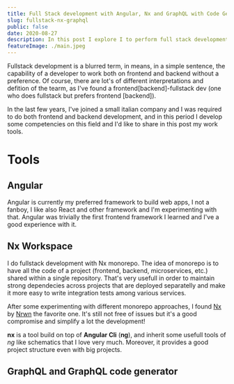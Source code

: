 ```yaml
---
title: Full Stack development with Angular, Nx and GraphQL with Code Generation
slug: fullstack-nx-graphql
public: false
date: 2020-08-27
description: In this post I explore I to perform full stack development in a monorepo environment like NX using Angular ang GraphQL
featureImage: ./main.jpeg
---
```


Fullstack development is a blurred term, in means, in a simple sentence, the capability of a developer to work
both on frontend and backend without a preference. Of course, there are lot's of different interpretations and defition
of the tearm, as I've found a frontend[backend]-fullstack dev (one who does fullstack but prefers frontend [backend]).

In the last few years, I've joined a small italian company and I was required to do both frontend and backend development,
and in this period I develop some competencies on this field and I'd like to share in this post my work tools.

# Tools

## Angular

Angular is currently my preferred framework to build web apps, I not a fanboy, I like also React and other framework and
I'm experimenting with that. Angular was trivially the first frontend framework I learned and I've a good experience with it.

## Nx Workspace

I do fullstack development with Nx monorepo. The idea of monorepo is to have all the code of a project (frontend, backend, microservices, etc.)
shared within a single repository. That's very usefull in order to maintain strong dependecies across projects
that are deployed separatelly and make it more easy to write integration tests among various services.

After some experimenting with different monorepo approaches, I found [Nx](https://nx.dev/) by [Nrwn](https://nrwl.io/)
the favorite one. It's still not free of issues but it's a good compromise and simplify a lot the development!

**nx** is a tool build on top of **Angular Cli** (**ng**), and inherit some usefull tools of _ng_ like schematics that I love very much.
Moreover, it provides a good project structure even with big projects.

## GraphQL and GraphQL code generator
